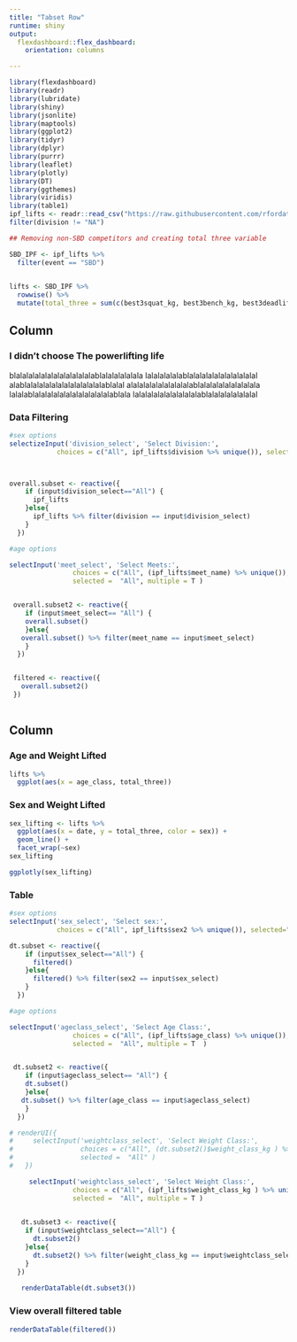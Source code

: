 ```yaml
---
title: "Tabset Row"
runtime: shiny
output: 
  flexdashboard::flex_dashboard:
    orientation: columns

---
```


```r
library(flexdashboard)
library(readr)
library(lubridate)
library(shiny)
library(jsonlite)
library(maptools)
library(ggplot2)
library(tidyr)
library(dplyr)
library(purrr)
library(leaflet)
library(plotly)
library(DT)
library(ggthemes)
library(viridis)
library(table1)
ipf_lifts <- readr::read_csv("https://raw.githubusercontent.com/rfordatascience/tidytuesday/master/data/2019/2019-10-08/ipf_lifts.csv") %>% mutate(sex2 = if_else(sex == "F", "Female", "Male")) %>% 
filter(division != "NA")
```

```r
## Removing non-SBD competitors and creating total three variable

SBD_IPF <- ipf_lifts %>% 
  filter(event == "SBD")
  

lifts <- SBD_IPF %>%
  rowwise() %>%
  mutate(total_three = sum(c(best3squat_kg, best3bench_kg, best3deadlift_kg), na.rm = TRUE))
```

Column {.sidebar}
-----------------------------------------------------------------------

### I didn't choose The powerlifting life 
    
blalalalalalalalalalalalalablalalalalalala
lalalalalalablalalalalalalalalalalal
alablalalalalalalalalalalalalablalal
alalalalalalalalalalablalalalalalalalalala
lalalablalalalalalalalalalalalalablala
lalalalalalalalalalalablalalalalalalalal

### Data Filtering

```r
#sex options
selectizeInput('division_select', 'Select Division:',
            choices = c("All", ipf_lifts$division %>% unique()), selected="All", multiple = T)



overall.subset <- reactive({
    if (input$division_select=="All") {
      ipf_lifts
    }else{
      ipf_lifts %>% filter(division == input$division_select)
    }
  })

#age options

selectInput('meet_select', 'Select Meets:',
                choices = c("All", (ipf_lifts$meet_name) %>% unique()),
                selected =  "All", multiple = T )


 overall.subset2 <- reactive({
    if (input$meet_select== "All") {
    overall.subset()
    }else{
   overall.subset() %>% filter(meet_name == input$meet_select)
    }
  })


 filtered <- reactive({
   overall.subset2()
 })
 
```


Column {.tabset}
-------------------------------------

### Age and Weight Lifted

```r
lifts %>% 
  ggplot(aes(x = age_class, total_three))
```   
 
### Sex and Weight Lifted
    
```r
sex_lifting <- lifts %>%
  ggplot(aes(x = date, y = total_three, color = sex)) + 
  geom_line() +
  facet_wrap(~sex)
sex_lifting

ggplotly(sex_lifting)
```

### Table

```r
#sex options
selectInput('sex_select', 'Select sex:',
            choices = c("All", ipf_lifts$sex2 %>% unique()), selected="All", multiple = T )

dt.subset <- reactive({
    if (input$sex_select=="All") {
      filtered()
    }else{
      filtered() %>% filter(sex2 == input$sex_select)
    }
  })

#age options

selectInput('ageclass_select', 'Select Age Class:', 
                choices = c("All", (ipf_lifts$age_class) %>% unique()), 
                selected =  "All", multiple = T  )


 dt.subset2 <- reactive({
    if (input$ageclass_select== "All") {
    dt.subset()
    }else{
   dt.subset() %>% filter(age_class == input$ageclass_select)
    }
  })

# renderUI({
#     selectInput('weightclass_select', 'Select Weight Class:', 
#                 choices = c("All", (dt.subset2()$weight_class_kg ) %>% unique()), 
#                 selected =  "All" )
#   })

     selectInput('weightclass_select', 'Select Weight Class:', 
                choices = c("All", (ipf_lifts$weight_class_kg ) %>% unique()), 
                selected =  "All", multiple = T )

 
   dt.subset3 <- reactive({
    if (input$weightclass_select=="All") {
      dt.subset2()
    }else{
      dt.subset2() %>% filter(weight_class_kg == input$weightclass_select)
    }
  })
   
   renderDataTable(dt.subset3())
```


### View overall filtered table

```r
renderDataTable(filtered())
```
